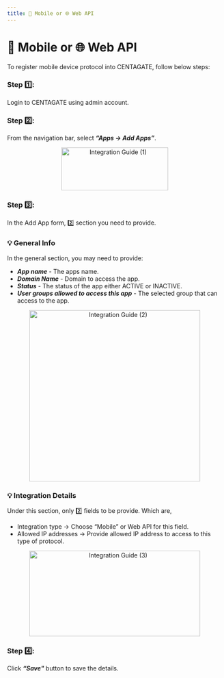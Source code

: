 ```yaml
---
title: 📱 Mobile or 🌐 Web API
---
```


# 📱 Mobile or 🌐 Web API

To register mobile device protocol into CENTAGATE, follow below steps:

### Step 1️⃣: 
Login to CENTAGATE using admin account.

### Step 2️⃣: 
From the navigation bar, select ***“Apps → Add Apps”***.

&#x20;    
<p align="center">
  <img 
    src="https://raw.githubusercontent.com/signingclouddev/CentagateDocs/main/image/1.4 Developer Guide/1.4.2 Integration Guide/integrationguide(1).png" 
    width="250" 
    height="100" 
    alt="Integration Guide (1)"
  />
</p>


### Step 3️⃣: 
In the Add App form, 2️⃣ section you need to provide. 


### 💡 General Info
In the general section, you may need to provide:
- ***App name*** - The apps name.
- ***Domain Name*** - Domain to access the app.
- ***Status*** - The status of the app either ACTIVE or INACTIVE.
- ***User groups allowed to access this app*** - The selected group that can access to the app.


&#x20;    
<p align="center">
  <img 
    src="https://raw.githubusercontent.com/signingclouddev/CentagateDocs/main/image/1.4 Developer Guide/1.4.2 Integration Guide/integrationguide(2).png" 
    width="400" 
    height="400" 
    alt="Integration Guide (2)"
  />
</p>


### 💡 Integration Details
Under this section, only 2️⃣ fields to be provide.  Which are,
- Integration type -> Choose “Mobile” or Web API for this field.
- Allowed IP addresses -> Provide allowed IP address to access to this type of protocol.

&#x20;    
<p align="center">
  <img 
    src="https://raw.githubusercontent.com/signingclouddev/CentagateDocs/main/image/1.4 Developer Guide/1.4.2 Integration Guide/integrationguide(3).png" 
    width="400" 
    height="200" 
    alt="Integration Guide (3)"
  />
</p>


### Step 4️⃣: 
Click ***“Save"*** button to save the details.

